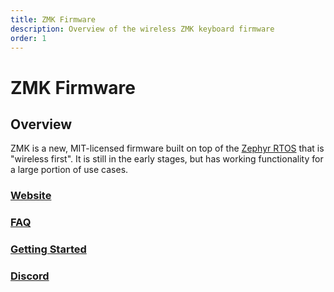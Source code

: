 ```yaml
---
title: ZMK Firmware
description: Overview of the wireless ZMK keyboard firmware
order: 1
---
```


# ZMK Firmware

## Overview
ZMK is a new, MIT-licensed firmware built on top of the [Zephyr RTOS](https://www.zephyrproject.org/) that is "wireless first". It is still in the early stages, but has working functionality for a large portion of use cases.

### [Website](https://zmk.dev/)
### [FAQ](https://zmk.dev/docs/faq/)
### [Getting Started](https://zmk.dev/docs/user-setup)
### [Discord](https://zmk.dev/community/discord/invite)
